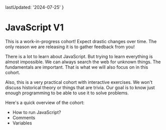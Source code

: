 
  lastUpdated: '2024-07-25'
}

# JavaScript V1

<Callout>
This is a work-in-progress cohort! Expect drastic changes over time. The only reason we are releasing it is to gather feedback from you!
</Callout>

There is a lot to learn about JavaScript. But trying to learn everything is almost impossible. We can always search the web for unknown things. The fundamentals are important. That is what we will also focus on in this cohort.

Also, this is a very practical cohort with interactive exercises. We won't discuss historical theory or things that are trivia. Our goal is to know just enough programming to be able to use it to solve problems. 

Here's a quick overview of the cohort:

- How to run JavaScript?
- Comments
- Variables